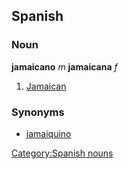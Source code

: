 == Spanish == 
=== Noun === 
'''jamaicano''' ''m'' '''jamaicana''' ''f''
# [[Jamaican]] 

=== Synonyms ===
*[[jamaiquino]]
[[Category:Spanish nouns]]